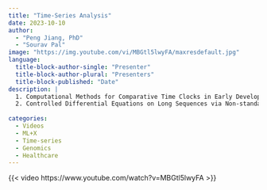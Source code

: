 ```yaml
---
title: "Time-Series Analysis"
date: 2023-10-10
author: 
  - "Peng Jiang, PhD"
  - "Sourav Pal"
image: "https://img.youtube.com/vi/MBGtl5lwyFA/maxresdefault.jpg"
language: 
  title-block-author-single: "Presenter"
  title-block-author-plural: "Presenters"
  title-block-published: "Date"
description: |
  1. Computational Methods for Comparative Time Clocks in Early Development and Tissue Regeneration<br>
  2. Controlled Differential Equations on Long Sequences via Non-standard Wavelets
  
categories:
  - Videos
  - ML+X
  - Time-series
  - Genomics
  - Healthcare
---
```


{{< video https://www.youtube.com/watch?v=MBGtl5lwyFA >}}
